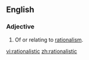 ==English==
===Adjective===
{{en-adj}}
# Of or relating to [[rationalism]].

[[vi:rationalistic]]
[[zh:rationalistic]]